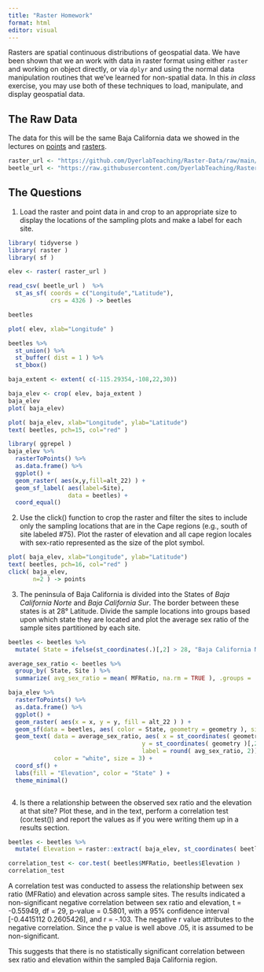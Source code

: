 ```yaml
---
title: "Raster Homework"
format: html
editor: visual
---
```


Rasters are spatial continuous distributions of geospatial data. We have been shown that we an work with data in raster format using either `raster` and working on object directly, or via `dplyr` and using the normal data manipulation routines that we've learned for non-spatial data. In this *in class* exercise, you may use both of these techniques to load, manipulate, and display geospatial data.

## The Raw Data

The data for this will be the same Baja California data we showed in the lectures on [points](https://dyerlab.github.io/ENVS-Lectures/spatial/spatial_points/slides.html#1) and [rasters](https://dyerlab.github.io/ENVS-Lectures/spatial/rasters/slides.html#1).

```r
raster_url <- "https://github.com/DyerlabTeaching/Raster-Data/raw/main/data/alt_22.tif"
beetle_url <- "https://raw.githubusercontent.com/DyerlabTeaching/Raster-Data/main/data/AraptusDispersalBias.csv"
```

## The Questions

1.  Load the raster and point data in and crop to an appropriate size to display the locations of the sampling plots and make a label for each site.

```r
library( tidyverse )
library( raster )
library( sf ) 

elev <- raster( raster_url )

read_csv( beetle_url )  %>% 
  st_as_sf( coords = c("Longitude","Latitude"), 
            crs = 4326 ) -> beetles 

beetles
```

```r
plot( elev, xlab="Longitude" )
```

```r
beetles %>%
  st_union() %>%
  st_buffer( dist = 1 ) %>%
  st_bbox() 

baja_extent <- extent( c(-115.29354,-108,22,30))

baja_elev <- crop( elev, baja_extent )
baja_elev
plot( baja_elev) 

```

```r
plot( baja_elev, xlab="Longitude", ylab="Latitude")
text( beetles, pch=15, col="red" )
```

```r
library( ggrepel )
baja_elev %>%
  rasterToPoints() %>%
  as.data.frame() %>% 
  ggplot() +
  geom_raster( aes(x,y,fill=alt_22) ) +
  geom_sf_label( aes(label=Site), 
                 data = beetles) +
  coord_equal()
```

2.  Use the click() function to crop the raster and filter the sites to include only the sampling locations that are in the Cape regions (e.g., south of site labeled #75).  Plot the raster of elevation and all cape region locales with sex-ratio represented as the size of the plot symbol.

```r
plot( baja_elev, xlab="Longitude", ylab="Latitude")
text( beetles, pch=16, col="red" )
click( baja_elev, 
       n=2 ) -> points

```

3.  The peninsula of Baja California is divided into the States of *Baja California Norte* and *Baja California Sur*. The border between these states is at 28° Latitude. Divide the sample locations into groups based upon which state they are located and plot the average sex ratio of the sample sites partitioned by each site.

```r
beetles <- beetles %>%
  mutate( State = ifelse(st_coordinates(.)[,2] > 28, "Baja California Norte", "Baja California Sur" ) )

average_sex_ratio <- beetles %>%
  group_by( State, Site ) %>%
  summarize( avg_sex_ratio = mean( MFRatio, na.rm = TRUE ), .groups = 'drop' )

baja_elev %>%
  rasterToPoints() %>%
  as.data.frame() %>% 
  ggplot() +
  geom_raster( aes(x = x, y = y, fill = alt_22 ) ) +
  geom_sf(data = beetles, aes( color = State, geometry = geometry ), size = 3) +
  geom_text( data = average_sex_ratio, aes( x = st_coordinates( geometry )[,1],
                                      y = st_coordinates( geometry )[,2],
                                      label = round( avg_sex_ratio, 2)),
             color = "white", size = 3) +
  coord_sf() +
  labs(fill = "Elevation", color = "State" ) +
  theme_minimal()



```

4.  Is there a relationship between the observed sex ratio and the elevation at that site?  Plot these, and in the text, perform a correlation test (cor.test()) and report the values as if you were writing them up in a results section.

```r
beetles <- beetles %>%
  mutate( Elevation = raster::extract( baja_elev, st_coordinates( beetles ) ) )

correlation_test <- cor.test( beetles$MFRatio, beetles$Elevation )
correlation_test

```
A correlation test was conducted to assess the relationship between sex ratio (MFRatio) and elevation across sample sites. The results indicated a non-significant negative correlation between sex ratio and elevation, t = -0.55949, df = 29, p-value = 0.5801, with a 95% confidence interval [-0.4415112  0.2605426], and r = -.103. The negative r value attributes to the negative correlation. Since the p value is well above .05, it is assumed to be non-significant.

This suggests that there is no statistically significant correlation between sex ratio and elevation within the sampled Baja California region.


